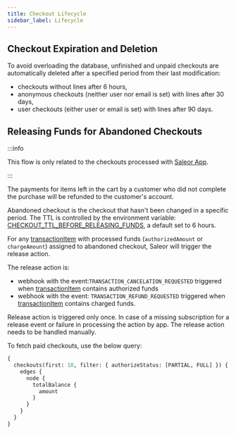 ```yaml
---
title: Checkout Lifecycle
sidebar_label: Lifecycle
---
```


## Checkout Expiration and Deletion

To avoid overloading the database, unfinished and unpaid checkouts are automatically deleted after a specified period from their last modification:

- checkouts without lines after 6 hours,
- anonymous checkouts (neither user nor email is set) with lines after 30 days,
- user checkouts (either user or email is set) with lines after 90 days.

## Releasing Funds for Abandoned Checkouts

:::info

This flow is only related to the checkouts processed with [Saleor App](developer/checkout/finalizing.mdx#finalizing-checkout-with-saleor-app).

:::

The payments for items left in the cart by a customer who did not complete the purchase will be refunded to the customer's account.

Abandoned checkout is the checkout that hasn't been changed in a specific period. The TTL is controlled by the environment variable: [CHECKOUT_TTL_BEFORE_RELEASING_FUNDS](setup/configuration.mdx#checkout_ttl_before_releasing_funds), a default set to 6 hours.

For any [transactionItem](api-reference/payments/objects/transaction-item.mdx) with processed funds (`authorizedAmount` or `chargeAmount`) assigned to abandoned checkout, Saleor will trigger the release action.

The release action is:

- webhook with the event:`TRANSACTION_CANCELATION_REQUESTED` triggered when [transactionItem](api-reference/payments/objects/transaction-item.mdx) contains authorized funds
- webhook with the event: `TRANSACTION_REFUND_REQUESTED` triggered when [transactionItem](api-reference/payments/objects/transaction-item.mdx) contains charged funds.

Release action is triggered only once. In case of a missing subscription for a release event or failure in processing the action by app. The release action needs to be handled manually.

To fetch paid checkouts, use the below query:

```graphql {4}
{
  checkouts(first: 10, filter: { authorizeStatus: [PARTIAL, FULL] }) {
    edges {
      node {
        totalBalance {
          amount
        }
      }
    }
  }
}
```

